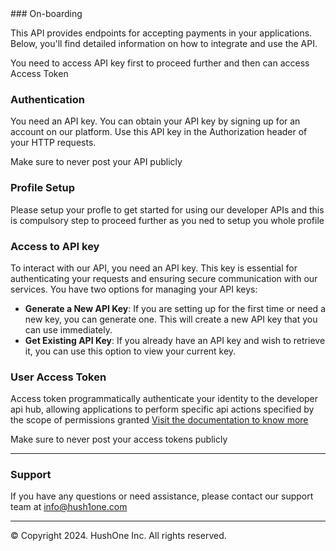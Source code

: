 
<Steps>
### On-boarding

This API provides endpoints for accepting payments in your applications. Below, you'll find detailed information on how to integrate and use the API.

<Callout type="info" emoji="ℹ️">
 You need to access API key first to proceed further and then can access Access Token
</Callout>

### Authentication

You need an API key. You can obtain your API key by signing up for an account on our platform. Use this API key in the Authorization header of your HTTP requests.



<Callout type="warning" emoji="⚠️">
 Make sure to never post your API publicly
</Callout>

<Onboarding/>

### Profile Setup
Please setup your profle to get started for using our developer APIs and this is compulsory step to proceed further as you ned to setup you whole profile 
<ProfileSetup/>


### Access to API key
To interact with our API, you need an API key. This key is essential for authenticating your requests and ensuring secure communication with our services. You have two options for managing your API keys:

- **Generate a New API Key**: If you are setting up for the first time or need a new key, you can generate one. This will create a new API key that you can use immediately.
- **Get Existing API Key**: If you already have an API key and wish to retrieve it, you can use this option to view your current key.

<GenerateApiKey/>

### User Access Token

Access token programmatically authenticate your identity to the developer api hub,
allowing applications to perform specific api actions specified by the scope of permissions granted
[Visit the documentation to know more](https://hushh.gitbook.io/hushh-docs)


<Callout type="warning" emoji="⚠️">
 Make sure to never post your access tokens publicly
</Callout>

<AccessToken/>

</Steps>

----



### Support
If you have any questions or need assistance, please contact our support team 
at info@hush1one.com

----

© Copyright 2024. HushOne Inc. All rights reserved.
